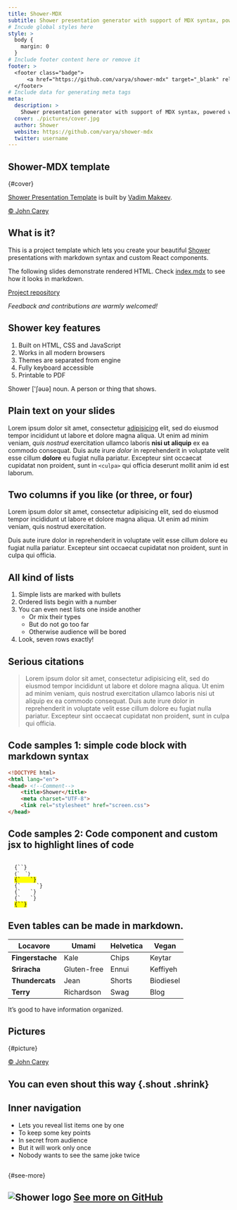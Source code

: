 ```yaml
---
title: Shower-MDX
subtitle: Shower presentation generator with support of MDX syntax, powered by Next.js
# Incude global styles here
style: >
  body {
    margin: 0
  }
# Include footer content here or remove it
footer: >
  <footer class="badge">
      <a href="https://github.com/varya/shower-mdx" target="_blank" rel="noopener">Fork me on GitHub</a>
  </footer>
# Include data for generating meta tags
meta:
  description: >
    Shower presentation generator with support of MDX syntax, powered with Next.js
  cover: ./pictures/cover.jpg
  author: Shower
  website: https://github.com/varya/shower-mdx
  twitter: username
---
```





## Shower-MDX template
{#cover}

[Shower Presentation Template](https://github.com/shower/shower) is built by [Vadim Makeev](https://pepelsbey.net/).
 
<Cover src="pictures/cover.jpg" alt="Hands on the orange typewriter in a park">

[© John Carey](http://fiftyfootshadows.net/)

</Cover>

<style>{`
      #cover h2 {
        margin: 30px 0 0;
        color: white;
        text-align: center;
        font-size: 70px;
      }

      #cover p {
        margin: 10px 0 0;
        text-align: center;
        color: white;
        font-style: italic;
        font-size: 20px;
      }

      #cover p a {
        color: white;
      }
`}</style>


## What is it?

This is a project template which lets you create your beautiful [Shower](https://shwr.me/) presentations with markdown syntax and custom React components.

The following slides demonstrate rendered HTML. Check [index.mdx](https://github.com/varya/shower-mdx/blob/master/index.mdx) to see how it looks in markdown.

[Project repository](https://github.com/varya/shower-mdx)

*Feedback and contributions are warmly welcomed!*


## Shower key features

1. Built on HTML, CSS and JavaScript
1. Works in all modern browsers
1. Themes are separated from engine
1. Fully keyboard accessible
1. Printable to PDF

<p className="note">Shower ['ʃəuə] noun. A person or thing that shows.</p>

## Plain text on your slides

Lorem ipsum dolor sit amet, consectetur [adipisicing](#4) elit, sed do eiusmod tempor incididunt ut labore et dolore magna aliqua. Ut enim ad minim veniam, _quis nostrud_ exercitation ullamco laboris __nisi ut aliquip__ ex ea commodo consequat. Duis aute irure *dolor* in reprehenderit in voluptate velit esse cillum **dolore** eu fugiat nulla pariatur. Excepteur sint occaecat cupidatat non proident, sunt in ```<culpa>``` qui officia deserunt mollit anim id est laborum.

## Two columns if you like (or three, or four)

<Columns col="2">

Lorem ipsum dolor sit amet, consectetur adipisicing elit, sed do eiusmod tempor incididunt ut labore et dolore magna aliqua. Ut enim ad minim veniam, quis nostrud exercitation.

Duis aute irure dolor in reprehenderit in voluptate velit esse cillum dolore eu fugiat nulla pariatur. Excepteur sint occaecat cupidatat non proident, sunt in culpa qui officia.

</Columns>

## All kind of lists

1. Simple lists are marked with bullets
1. Ordered lists begin with a number
1. You can even nest lists one inside another
    * Or mix their types
    * But do not go too far
    * Otherwise audience will be bored
1. Look, seven rows exactly!

## Serious citations

<Blockquote caption="Marcus Tullius Cicero">
Lorem ipsum dolor sit amet, consectetur adipisicing elit, sed do eiusmod tempor incididunt ut labore et dolore magna aliqua. Ut enim ad minim veniam, quis nostrud exercitation ullamco laboris nisi ut aliquip ex ea commodo consequat. Duis aute irure dolor in reprehenderit in voluptate velit esse cillum dolore eu fugiat nulla pariatur. Excepteur sint occaecat cupidatat non proident, sunt in culpa qui officia.
</Blockquote>

## Code samples 1: simple code block with markdown syntax

```html
<!DOCTYPE html>
<html lang="en">
<head> <!--Comment-->
    <title>Shower</title>
    <meta charset="UTF-8">
    <link rel="stylesheet" href="screen.css">
</head>
```

## Code samples 2: Code component and custom jsx to highlight lines of code

<Code>
  {`<!DOCTYPE html>`}
  <code className="mark">{`  <html lang="en">`} </code>
  <mark>{`  <head> <!--Comment-->`}</mark>
  {`     <title>Shower</title>`}
  {`   <meta charset="UTF-8">`}
  {`   <link rel="stylesheet" href="screen.css">`}
  <mark>{`<title>Shower</title>`}</mark>
</Code>

## Even tables can be made in markdown.

| Locavore         | Umami       | Helvetica | Vegan
| ---              | ---         | ---       |---
| **Fingerstache** | Kale        | Chips     | Keytar
| **Sriracha**     | Gluten-free | Ennui     | Keffiyeh
| **Thundercats**  | Jean        | Shorts    | Biodiesel
| **Terry**        | Richardson  | Swag      | Blog

It’s good to have information organized.

## Pictures 
{#picture}

<Cover src="pictures/picture.jpg" alt="Orange typewriter on a wooden table close-up">

[© John Carey](http://fiftyfootshadows.net/)
 
</Cover>

<style>{`
  #picture h2 {
    color: white;
  }
`}</style>

## You can even shout this way {.shout .shrink}


## Inner navigation

<InnerNav>

  - Lets you reveal list items one by one
  - To keep some key points
  - In secret from audience
  - But it will work only once
  - Nobody wants to see the same joke twice

</InnerNav>

## 
{#see-more}

<h2 className="shout">
  <img src="https://shwr.me/pictures/logo.svg" alt="Shower logo"/>
  <a href="https://github.com/shower/shower">See more on GitHub</a>
</h2>

<style>{`
  #see-more h2 {
    font-size: 100px
  }

  #see-more img {
    width: 0.72em;
    height: 0.72em;
  }
`}</style>


